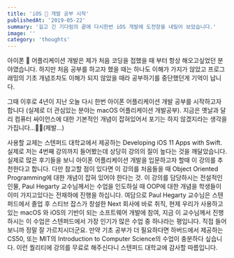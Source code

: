 ```yaml
---
title: 'iOS 📱 개발 공부 시작'
publishedAt: '2019-05-22'
summary: '길고 긴 기다림의 끝에 다시한번 iOS 개발에 도전장을 내밀어 보았습니다.'
image: ''
category: 'thoughts'
---
```


아이폰 📱 어플리케이션 개발은 제가 처음 코딩을 접했을 때 부터 항상 해오고싶었던 분야였습니다. 하지만 처음 공부를 하고자 했을 때는 하나도 이해가 가지가 않았고 프로그래밍의 기초 개념조차도 이해가 되지 않았을 때라 공부하기를 중단했던게 기억이 납니다.

그때 이후로 4년이 지난 오늘 다시 한번 아이폰 어플리케이션 개발 공부를 시작하고자 합니다 (실제로 더 관심있는 분야는 macOS 어플리케이션 개발공부). 지금은 옛날과 달리 컴퓨터 싸이언스에 대한 기본적인 개념이 잡혀있어서 포기는 하지 않겠지라는 생각을 가집니다...🙏🏼(제발...)

사용할 교제는 스텐퍼드 대학교에서 제공하는 Developing iOS 11 Apps with Swift. 실제로 저는 4번째 강의까지 들어봤는데 상당히 강의의 질이 높다는 것을 깨달았습니다. 실제로 많은 후기들을 보니 아이폰 어플리케이션 개발을 입문하고자 할때 이 강의를 추천한다고 합니다. 다만 참고할 점이 있다면 이 강의를 처음들을 때 Object Oriented Programming에 대한 개념이 잡혀 있어야 한다는 것. 이 강의를 담당하시는 전설적인 인물, Paul Hegarty 교수님께서는 수업을 인도하실 때 OOP에 대한 개념을 학생들이 이미 가지고있다는 전재하에 진행을 하십니다. 여담으로 Paul Hegarty 교수님은 스텐퍼드에서 졸업 후 스티브 잡스가 창설한 Next 회사에 바로 취직, 현제 우리가 사용하고 있는 macOS 와 iOS의 기반이 되는 소프트웨어 개발에 참여, 지금 이 교수님께서 진행하시는 이 수업은 스텐퍼드에서 가장 인기가 많은 수업 중 하나라는 평입니다. 직접 들어보니까 정말 잘 가르치시더군요. 만약 기초 공부가 더 필요하다면 하버드에서 제공하는 CS50, 또는 MIT의 Introduction to Computer Science의 수업이 충분하다 싶습니다. 이런 퀄리티에 강의를 무료로 해주신다니 스텐퍼드 대학교에 감사할 따름입니다.
